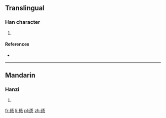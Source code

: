==Translingual==

===Han character===
{{Han char|rn=61|rad=心|as=10|sn=14|four=1233<sub>3</sub>|canj=弓火心 (NFP)}}

# {{defn|Han|sort=心10}}

====References====
* {{Han ref|kx=0396.460|dkj=11023|dj=0735.330|hdz=42335.050|uh=613B|ud=24891|bh=E1D2|bd=57810}}

----

==Mandarin==

===Hanzi===
{{cmn-hanzi|pin=[[sùn]] ([[sun4]])|wg=sun<sup>4</sup>}}

# {{defn|Mandarin|sort=心10}}

[[fr:愻]]
[[li:愻]]
[[pl:愻]]
[[zh:愻]]